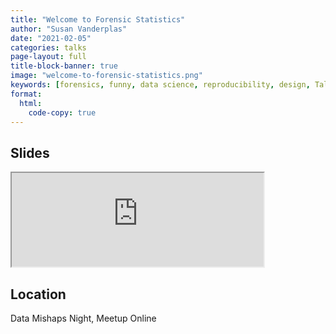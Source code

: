 ```yaml
---
title: "Welcome to Forensic Statistics"
author: "Susan Vanderplas"
date: "2021-02-05"
categories: talks
page-layout: full
title-block-banner: true
image: "welcome-to-forensic-statistics.png"
keywords: [forensics, funny, data science, reproducibility, design, Talk]
format:
  html:
    code-copy: true
---
```

 
## Slides

<iframe src='https://srvanderplas.github.io/2021-Presentations/02-Data-Mishaps/index.html' height='auto' width='80%'>
                        </iframe>
## Location

Data Mishaps Night, Meetup
Online
